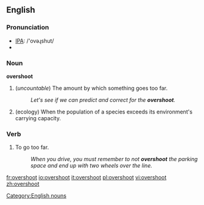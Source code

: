 ==English==

=== Pronunciation ===
*[[w:IPA|IPA]]: /'ovəɻshut/
*{{audio|en-us-overshoot.ogg|Audio (US)}}

===Noun===
'''overshoot'''

#(''uncountable'') The amount by which something goes too far.
#:''Let's see if we can predict and correct for the '''overshoot'''.''
#(ecology) When the population of a species exceeds its environment's carrying capacity.

===Verb===
{{en-verb}}

# To go too far.
#:''When you drive, you must remember to not '''overshoot''' the parking space and end up with two wheels over the line.''

[[Category:English nouns]]

[[fr:overshoot]]
[[io:overshoot]]
[[it:overshoot]]
[[pl:overshoot]]
[[vi:overshoot]]
[[zh:overshoot]]